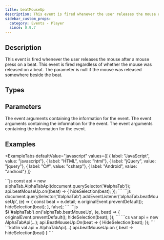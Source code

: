 ```yaml
---
title: beatMouseUp
description: This event is fired whenever the user releases the mouse after a mouse press on a beat.
sidebar_custom_props:
  category: Events - Player
  since: 0.9.7
---
```


<SinceBadge since="0.9.7" />


## Description
This event is fired whenever the user releases the mouse after a mouse press on a beat. This event is fired regardless of whether the mouse was released on a beat.
The parameter is null if the mouse was released somewhere beside the beat.

<EventDescription />

## Types

<TypeTable>
    <TypeRow type="js" name="function (args: alphaTab.model.Beat): void" />
    <TypeRow type="net" name="System.Action<AlphaTab.Model.Beat>" />
    <TypeRow type="android" name="(args: alphaTab.model.Beat) -> Unit" />
</TypeTable>

## Parameters

<ParameterTable>
    <ParameterRow platform="js" name="args" type="alphaTab.model.Beat">
        The event arguments containing the information for the event.
    </ParameterRow>
    <ParameterRow platform="net" name="args" type="AlphaTab.Model.Beat">
        The event arguments containing the information for the event.
    </ParameterRow>
    <ParameterRow platform="android" name="args" type="alphaTab.model.Beat">
        The event arguments containing the information for the event.
    </ParameterRow>
</ParameterTable>


## Examples


<ExampleTabs
    defaultValue="javascript"
    values={[
      { label: "JavaScript", value: "javascript"},
      { label: "HTML", value: "html"},
      { label: "jQuery", value: "jquery"},
      { label: "C#", value: "csharp"},
      { label: "Android", value: "android"}
    ]}
>
<ExampleTabItem value="javascript">
```js
const api = new alphaTab.AlphaTabApi(document.querySelector('#alphaTab'));
api.beatMouseUp.on((beat) => {
    hideSelection(beat);
});
```
</ExampleTabItem>
<ExampleTabItem value="html">
```js
document.querySelector('#alphaTab').addEventListener('alphaTab.beatMouseUp', (e) => {
    const beat = e.detail;
    e.originalEvent.preventDefault();
    hideSelection(beat);
}, false);
```
</ExampleTabItem>
<ExampleTabItem value="jquery">
```js
$('#alphaTab').on('alphaTab.beatMouseUp', (e, beat) => {
    originalEvent.preventDefault();
    hideSelection(beat);
});
```
</ExampleTabItem>
<ExampleTabItem value="csharp">
```cs
var api = new AlphaTabApi<MyControl>(...);
api.BeatMouseUp.On(beat =>
{
    HideSelection(beat);
});
```
</ExampleTabItem>
<ExampleTabItem value="android">
```kotlin
val api = AlphaTabApi<MyControl>(...)
api.beatMouseUp.on { beat ->
    hideSelection(beat)
}
```
</ExampleTabItem>
</ExampleTabs>
